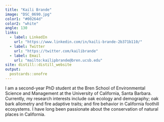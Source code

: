 ---
title: "Kaili Brande"
image: "DSC_0690.jpg"
color1: "#00264d"
color2: "white"
angle: 130
links:
  - label: LinkedIn
    url: "https://www.linkedin.com/in/kaili-brande-2b371b110/"
  - label: Twitter
    url: "https://twitter.com/kailibrande"
  - label: Email
    url: "mailto:kailipbrande@bren.ucsb.edu"
site: distill::distill_website
output:
  postcards::onofre
---
 
I am a second-year PhD student at the Bren School of Environmental Science and Management at the University of California, Santa Barbara. Currently, my research interests include oak ecology and demography; oak bark allometry and fire adaptive traits; and fire behavior in California foothill ecosystems. I have long been passionate about the conservation of natural places in California. 
